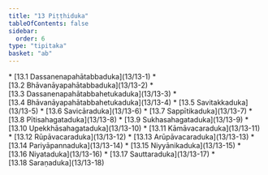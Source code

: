 ```yaml
---
title: "13 Piṭṭhiduka"
tableOfContents: false
sidebar:
  order: 6
type: "tipitaka"
basket: "ab"
---
```



<DynamicBreadcrumb />



<TableOfContents>
* [13.1 Dassanenapahātabbaduka](13/13-1)
* [13.2 Bhāvanāyapahātabbaduka](13/13-2)
* [13.3 Dassanenapahātabbahetukaduka](13/13-3)
* [13.4 Bhāvanāyapahātabbahetukaduka](13/13-4)
* [13.5 Savitakkaduka](13/13-5)
* [13.6 Savicāraduka](13/13-6)
* [13.7 Sappītikaduka](13/13-7)
* [13.8 Pītisahagataduka](13/13-8)
* [13.9 Sukhasahagataduka](13/13-9)
* [13.10 Upekkhāsahagataduka](13/13-10)
* [13.11 Kāmāvacaraduka](13/13-11)
* [13.12 Rūpāvacaraduka](13/13-12)
* [13.13 Arūpāvacaraduka](13/13-13)
* [13.14 Pariyāpannaduka](13/13-14)
* [13.15 Niyyānikaduka](13/13-15)
* [13.16 Niyataduka](13/13-16)
* [13.17 Sauttaraduka](13/13-17)
* [13.18 Saraṇaduka](13/13-18)
</TableOfContents>